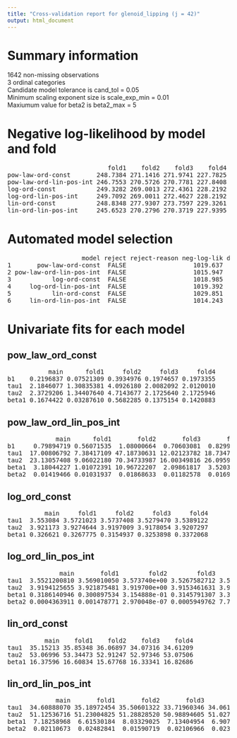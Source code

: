 ```yaml
---
title: "Cross-validation report for glenoid_lipping (j = 42)"
output: html_document
---
```

# Summary information
1642 non-missing observations  
3 ordinal categories  
Candidate model tolerance is cand_tol = 0.05  
Minimum scaling exponent size is scale_exp_min = 0.01  
Maxiumum value for beta2 is beta2_max = 5  

# Negative log-likelihood by model and fold
<pre>
                           fold1    fold2    fold3    fold4  
pow-law-ord-const       248.7384 271.1416 271.9741 227.7825  
pow-law-ord-lin-pos-int 246.7553 270.5726 270.7781 227.8408  
log-ord-const           249.3282 269.0013 272.4361 228.2192  
log-ord-lin-pos-int     249.7092 269.0011 272.4627 228.2192  
lin-ord-const           248.8348 277.9307 273.7597 229.3261  
lin-ord-lin-pos-int     245.6523 270.2796 270.3719 227.9395  
</pre>
# Automated model selection
<pre>
                    model reject reject-reason neg-log-lik delta-neg-log-lik model-rank  
1       pow-law-ord-const  FALSE                  1019.637          5.393419          5  
2 pow-law-ord-lin-pos-int  FALSE                  1015.947          1.703632          2  
3           log-ord-const  FALSE                  1018.985          4.741714          3  
4     log-ord-lin-pos-int  FALSE                  1019.392          5.149181          4  
5           lin-ord-const  FALSE                  1029.851         15.608102          6  
6     lin-ord-lin-pos-int  FALSE                  1014.243          0.000000          1  
</pre>
# Univariate fits for each model
## pow_law_ord_const  
<pre>
           main      fold1     fold2     fold3     fold4  
b1    0.2196837 0.07521309 0.3934976 0.1974657 0.1973355  
tau1  2.1846077 1.30835381 4.0926180 2.0082092 2.0120010  
tau2  2.3729206 1.34407640 4.7143677 2.1725640 2.1725946  
beta1 0.1674422 0.03287610 0.5682285 0.1375154 0.1420883  
</pre>
## pow_law_ord_lin_pos_int  
<pre>
             main      fold1       fold2       fold3       fold4  
b1     0.79894719 0.56071535  1.08000664  0.70603081  0.82997086  
tau1  17.00806792 7.38417109 47.18730631 12.02123782 18.73478626  
tau2  23.13057408 9.06022180 70.34733987 16.00349816 26.09598257  
beta1  3.18044227 1.01072391 10.96722207  2.09861817  3.52034123  
beta2  0.01419466 0.01031937  0.01868633  0.01182578  0.01697553  
</pre>
## log_ord_const  
<pre>
          main     fold1     fold2     fold3     fold4  
tau1  3.553084 3.5721023 3.5737408 3.5279470 3.5389122  
tau2  3.921173 3.9274644 3.9197009 3.9178054 3.9207297  
beta1 0.326621 0.3267775 0.3154937 0.3253898 0.3372068  
</pre>
## log_ord_lin_pos_int  
<pre>
              main       fold1        fold2        fold3        fold4  
tau1  3.5521200810 3.569010050 3.573740e+00 3.5267582712 3.538912e+00  
tau2  3.9194125655 3.921875481 3.919700e+00 3.9153461631 3.920730e+00  
beta1 0.3186140946 0.300897534 3.154888e-01 0.3145791307 3.372068e-01  
beta2 0.0004363911 0.001478771 2.970048e-07 0.0005949762 7.757432e-12  
</pre>
## lin_ord_const  
<pre>
          main    fold1    fold2    fold3    fold4  
tau1  35.15213 35.85348 36.06897 34.07316 34.61209  
tau2  53.06996 53.34473 52.91247 52.97346 53.07506  
beta1 16.37596 16.60834 15.67768 16.33341 16.82686  
</pre>
## lin_ord_lin_pos_int  
<pre>
             main       fold1       fold2       fold3       fold4  
tau1  34.60888070 35.18972454 35.50601322 33.71960346 34.06187303  
tau2  51.12536716 51.23004825 51.28828520 50.98894605 51.02722510  
beta1  7.18258968  6.61530184  8.03329025  7.13404954  6.90791766  
beta2  0.02110673  0.02482841  0.01590719  0.02106966  0.02367553  
</pre>
